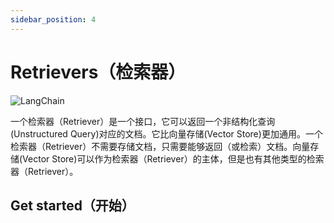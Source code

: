 ```yaml
---
sidebar_position: 4
---
```

# Retrievers（检索器）
![LangChain](https://pica.zhimg.com/50/v2-56e8bbb52aa271012541c1fe1ceb11a2_r.gif 'LangChain中文网')

一个检索器（Retriever）是一个接口，它可以返回一个非结构化查询(Unstructured Query)对应的文档。它比向量存储(Vector Store)更加通用。一个检索器（Retriever）不需要存储文档，只需要能够返回（或检索）文档。向量存储(Vector Store)可以作为检索器（Retriever）的主体，但是也有其他类型的检索器（Retriever）。

## Get started（开始）


<GetStarted/>

